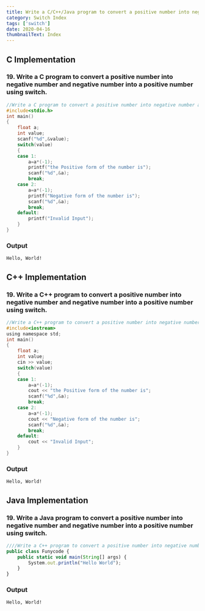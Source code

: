 ```yaml
---
title: Write a C/C++/Java program to convert a positive number into negative number and negative number into a positive number using switch.
category: Switch Index
tags: ['switch']
date: 2020-04-16
thumbnailText: Index
---
```


## C Implementation
### 19. Write a C program to convert a positive number into negative number and negative number into a positive number using switch.
```c
//Write a C program to convert a positive number into negative number and negative number into a positive number using switch.
#include<stdio.h>
int main()
{
    float a;
    int value;
    scanf("%d",&value);
    switch(value)
    {
    case 1:
        a=a*(-1);
        printf("the Positive form of the number is");
        scanf("%d",&a);
        break;
    case 2:
        a=a*(-1);
        printf("Negative form of the number is");
        scanf("%d",&a);
        break;
    default:
        printf("Invalid Input");
    }
}
```
### Output
```
Hello, World!
```

## C++ Implementation
### 19. Write a C++ program to convert a positive number into negative number and negative number into a positive number using switch.
```c
//Write a C++ program to convert a positive number into negative number and negative number into a positive number using switch.
#include<iostream>
using namespace std;
int main()
{
    float a;
    int value;
    cin >> value;
    switch(value)
    {
    case 1:
        a=a*(-1);
        cout << "the Positive form of the number is";
        scanf("%d",&a);
        break;
    case 2:
        a=a*(-1);
        cout << "Negative form of the number is";
        scanf("%d",&a);
        break;
    default:
        cout << "Invalid Input";
    }
}
```
### Output
```
Hello, World!
```

## Java Implementation
### 19. Write a Java program to convert a positive number into negative number and negative number into a positive number using switch.
```js
////Write a C++ program to convert a positive number into negative number and negative number into a positive number using switch.
public class Funycode {
    public static void main(String[] args) {
        System.out.println("Hello World");
    }
}
```
### Output
```
Hello, World!
```
